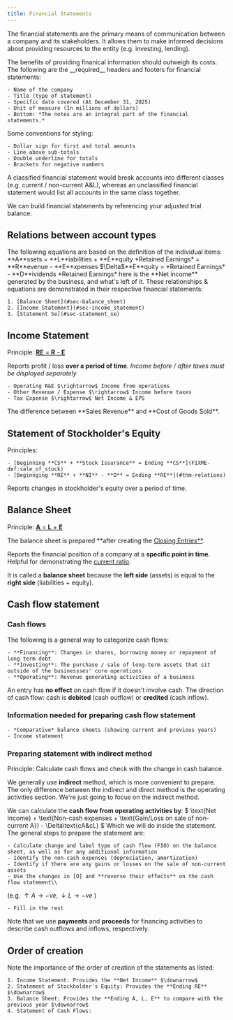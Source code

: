 ```yaml
---
title: Financial Statements
---
```



The financial statements are the primary means of communication between a company and its stakeholders. It allows them to make informed decisions about providing resources to the entity (e.g. investing, lending).


<Block variant="knowledge" title="Pervasive Cost-Benefit Constraint">
The benefits of providing finanical information should outweigh its costs.
</Block>



<Block variant="knowledge" title="Formatting">
The following are the __required__ headers and footers for financial statements:

    - Name of the company
    - Title (type of statement)
    - Specific date covered (At December 31, 2025)
    - Unit of measure (In millions of dollars)
    - Bottom: *The notes are an integral part of the financial statements.*
Some conventions for styling:

    - Dollar sign for first and total amounts
    - Line above sub-totals
    - Double underline for totals
    - Brackets for negative numbers
</Block>



<Block variant="secondary" title="Classified vs. Unclassified Financial Statements">
A classified financial statement would break accounts into different classes (e.g. current / non-current A&L), whereas an unclassified financial statement would list all accounts in the same class together.
</Block>


We can build financial statements by referencing your adjusted trial balance.


## Relations between account types






<Block variant="secondary" title="Extended accounting equation">
The following equations are based on the definition of the individual items:
**A**ssets = **L**iabilities + **E**quity
*Retained Earnings* = **R**evenue - **E**xpenses
$\Delta$**E**quity = *Retained Earnings* - **D**ividends
*Retained Earnings* here is the **Net income** generated by the business, and what's left of it.
These relationships & equations are demonstrated in their respective financial statements:

    1. [Balance Sheet](#sec-balance_sheet)
    2. [Income Statement](#sec-income_statement)
    3. [Statement Se](#sec-statement_se)
</Block>



## Income Statement



Principle: [**RE** = **R** - **E**](#thm-relations)

Reports profit / loss __over a period of time__. *Income before / after taxes must be displayed separately*



<ACCTExample title="Example Income Statement (Classified by Operating & Non-operating)">
</ACCTExample>



<Block variant="knowledge" title="Key items of the Income Statement">

    - Operating R&E $\rightarrow$ Income from operations
    - Other Revenue / Expense $\rightarrow$ Income before taxes
    - Tax Expense $\rightarrow$ Net Income & EPS
</Block>



<Block variant="knowledge" title="Gross profit">
The difference between **Sales Revenue** and **Cost of Goods Sold**.
</Block>



## Statement of Stockholder's Equity



Principles:


    - [Beginning **CS** + **Stock Issurance** = Ending **CS**](FIXME-def:sale_of_stock)
    - [Beginnging **RE** + **NI** - **D** = Ending **RE**](#thm-relations)


Reports changes in stockholder's equity over a period of time.




<ACCTExample title="Example Statement of Stockholder's Equity">
</ACCTExample>





## Balance Sheet



Principle: [**A** = **L** + **E**](#thm-relations)

The balance sheet is prepared **after creating the [Closing Entries**](FIXME-sec:closing_entries**).

Reports the financial position of a company at a __specific point in time__. Helpful for demonstrating the [current ratio](FIXME-def:current_ratio).



<ACCTExample title="**Total Liabilities and Stockholders' Equity**">
</ACCTExample>




It is called a **balance sheet** because the **left side** (assets) is equal to the **right side** (liabilities + equity).


## Cash flow statement



### Cash flows




<Block variant="secondary" title="Identifying types of cash flows activities">
The following is a general way to categorize cash flows:

    - **Financing**: Changes in shares, borrowing money or repayment of long term debt
    - **Investing**: The purchase / sale of long-term assets that sit outside of the businessses' core operations
    - **Operating**: Revenue generating activities of a business
An entry has **no effect** on cash flow if it doesn't involve cash.
The direction of cash flow: cash is **debited** (cash outflow) or **credited** (cash inflow).
</Block>



### Information needed for preparing cash flow statement


    - *Comparative* balance sheets (showing current and previous years)
    - Income statement


### Preparing statement with indirect method


Principle: Calculate cash flows and check with the change in cash balance.

We generally use **indirect** method, which is more convenient to prepare. The only difference between the indirect and direct method is the operating activities section. We're just going to focus on the indirect method.

We can calculate the **cash flow from operating activities by**:
$ \text{Net Income} + \text{Non-cash expenses + \text{Gain/Loss on sale of non-current A}} - \Delta\text{cA&cL} $
Which we will do inside the statement. The general steps to prepare the statement are:

    - Calculate change and label type of cash flow (FIO) on the balance sheet, as well as for any additional information
    - Identify the non-cash expenses (depreciation, amortization)
    - Identify if there are any gains or losses on the sale of non-current assets
    - Use the changes in [O] and **reverse their effects** on the cash flow statement\\
(e.g. $\uparrow A \rightarrow -ve,    \downarrow L \rightarrow -ve$ )

    - Fill in the rest

Note that we use **payments** and **proceeds** for financing activities to describe cash outflows and inflows, respectively.




<ACCTExample title="Example Statement of Cash Flow">
</ACCTExample>



## Order of creation


Note the importance of the order of creation of the statements as listed:

    1. Income Statement: Provides the **Net Income** $\downarrow$
    2. Statement of Stockholder's Equity: Provides the **Ending RE** $\downarrow$
    3. Balance Sheet: Provides the **Ending A, L, E** to compare with the previous year $\downarrow$
    4. Statement of Cash Flows: